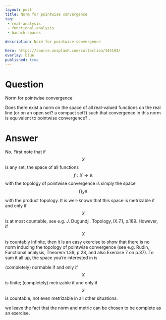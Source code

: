 ---
layout: post
title: Norm for pointwise convergence
tag:
 - real-analysis
 - functional-analysis
 - banach-spaces

description: Norm for pointwise convergence

hero: https://source.unsplash.com/collection/145103/
overlay: blue 
published: true
---

# Question 

Norm for pointwise convergence

<!--break-->


Does there exist a norm on the space of all real-valued functions on the real line (or on an open set? a compact set?) such that convergence in this norm is equivalent to pointwise convergence?
.


# Answer 


No. First note that if $$X$$ is any set, the space of all functions $$f: X \to \mathbb{R}$$ with the topology of pointwise convergence is simply the space $$\prod_{X} \mathbb{R}$$ with the product topology. It is well-known that this space is metrizable if and only if $$X$$ is at most countable, see e.g. J. Dugundji, Topology, IX.7.1, p.189. However, if $$X$$ is countably infinite, then it is an easy exercise to show that there is no norm inducing the topology of pointwise convergence (see e.g. Rudin, Functional analysis, Theorem 1.39, p.28, and also Exercise 7 on p.37).
To sum it all up, the space you're interested in is

(completely) normable if and only if $$X$$ is finite; 
(completely) metrizable if and only if $$X$$ is countable;
not even metrizable in all other situations.

we leave the fact that the norm and metric can be chosen to be complete as an exercise.

